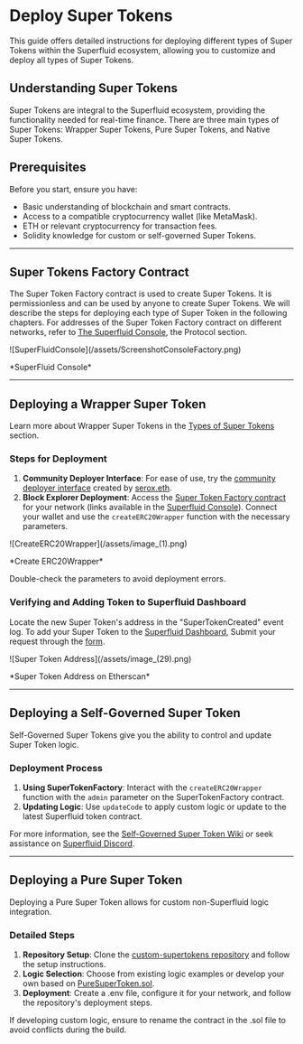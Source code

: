 
# Deploy Super Tokens

This guide offers detailed instructions for deploying different types of Super Tokens within the Superfluid ecosystem, allowing you to customize and deploy all types of Super Tokens.

## Understanding Super Tokens

Super Tokens are integral to the Superfluid ecosystem, providing the functionality needed for real-time finance. There are three main types of Super Tokens: Wrapper Super Tokens, Pure Super Tokens, and Native Super Tokens.

## Prerequisites

Before you start, ensure you have:

- Basic understanding of blockchain and smart contracts.
- Access to a compatible cryptocurrency wallet (like MetaMask).
- ETH or relevant cryptocurrency for transaction fees.
- Solidity knowledge for custom or self-governed Super Tokens.

---
## Super Tokens Factory Contract

The Super Token Factory contract is used to create Super Tokens. It is permissionless and can be used by anyone to create Super Tokens. We will describe the steps for deploying each type of Super Token in the following chapters. For addresses of the Super Token Factory contract on different networks, refer to [The Superfluid Console](https://console.superfluid.finance/), the Protocol section.

<div style={{ display: 'flex', justifyContent: 'center' }}>
    ![SuperFluidConsole](/assets/ScreenshotConsoleFactory.png)
</div>
<div style={{ display: 'flex', justifyContent: 'center' }}>
    <p>*SuperFluid Console*</p>
</div>

---

## Deploying a Wrapper Super Token

<Admonition type="info">

Learn more about Wrapper Super Tokens in the [Types of Super Tokens](/docs/protocol/super-tokens/overview.mdx#types-of-super-tokens) section.

</Admonition>

### Steps for Deployment

1. **Community Deployer Interface**: For ease of use, try the [community deployer interface](https://deploy-supertoken-deployment.vercel.app/) created by [serox.eth](https://twitter.com/seroxdesigns).
2. **Block Explorer Deployment**: Access the [Super Token Factory contract](#super-tokens-factory-contract) for your network (links available in the [Superfluid Console](https://console.superfluid.finance/matic/protocol)). Connect your wallet and use the `createERC20Wrapper` function with the necessary parameters.


<div style={{ display: 'flex', justifyContent: 'center' }}>
    ![CreateERC20Wrapper](/assets/image_(1).png)
</div>
<div style={{ display: 'flex', justifyContent: 'center' }}>
    <p>*Create ERC20Wrapper*</p>
</div>

<Admonition type="warning" title="Check Parameters">

Double-check the parameters to avoid deployment errors.

</Admonition>

### Verifying and Adding Token to Superfluid Dashboard

Locate the new Super Token's address in the "SuperTokenCreated" event log. To add your Super Token to the [Superfluid Dashboard](https://console.superfluid.finance), Submit your request through the [form](https://airtable.com/appxGogNpt64ImOFH/shrzOcdK9eveDmRWV).

<div style={{ display: 'flex', justifyContent: 'center' }}>
    ![Super Token Address](/assets/image_(29).png)
</div>
<div style={{ display: 'flex', justifyContent: 'center' }}>
    <p>*Super Token Address on Etherscan*</p>
</div>

---

## Deploying a Self-Governed Super Token

Self-Governed Super Tokens give you the ability to control and update Super Token logic.

### Deployment Process

1. **Using SuperTokenFactory**: Interact with the `createERC20Wrapper` function with the `admin` parameter on the SuperTokenFactory contract.
2. **Updating Logic**: Use `updateCode` to apply custom logic or update to the latest Superfluid token contract.

<Admonition type="tip">

For more information, see the [Self-Governed Super Token Wiki](https://github.com/superfluid-finance/protocol-monorepo/wiki/Self-Governed-Super-Token) or seek assistance on [Superfluid Discord](https://discord.superfluid.finance/).

</Admonition>

---

## Deploying a Pure Super Token

Deploying a Pure Super Token allows for custom non-Superfluid logic integration.

### Detailed Steps

1. **Repository Setup**: Clone the [custom-supertokens repository](https://github.com/superfluid-finance/custom-supertokens#setup) and follow the setup instructions.
2. **Logic Selection**: Choose from existing logic examples or develop your own based on [PureSuperToken.sol](https://github.com/superfluid-finance/custom-supertokens/blob/main/contracts/PureSuperToken.sol).
3. **Deployment**: Create a .env file, configure it for your network, and follow the repository's deployment steps.

<Admonition type="note" title="Custom Logic Caution">

If developing custom logic, ensure to rename the contract in the .sol file to avoid conflicts during the build.

</Admonition>

